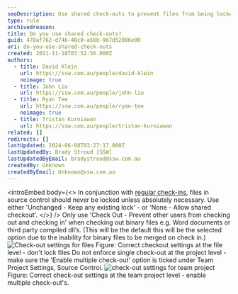 ```yaml
---
seoDescription: Use shared check-outs to prevent files from being locked and ensure multiple team members can collaborate on projects simultaneously.
type: rule
archivedreason:
title: Do you use shared check-outs?
guid: 478af762-d746-48c0-a56b-967d52086e90
uri: do-you-use-shared-check-outs
created: 2011-11-18T03:52:56.000Z
authors:
  - title: David Klein
    url: https://ssw.com.au/people/david-klein
    noimage: true
  - title: John Liu
    url: https://ssw.com.au/people/john-liu
  - title: Ryan Tee
    url: https://ssw.com.au/people/ryan-tee
    noimage: true
  - title: Tristan Kurniawan
    url: https://ssw.com.au/people/tristan-kurniawan
related: []
redirects: []
lastUpdated: 2024-06-08T03:27:17.000Z
lastUpdatedBy: Brady Stroud [SSW]
lastUpdatedByEmail: bradystroud@ssw.com.au
createdBy: Unknown
createdByEmail: Unknown@ssw.com.au
---
```


<introEmbed
  body={<>
In conjunction with [regular check-ins](/check-in-before-lunch-and-dinner-do-you-work-in-small-chunks-check-in-after-completing-each-one), files in source control should never be locked unless absolutely necessary. Use either 'Unchanged - Keep any existing lock' - or 'None - Allow shared checkout'.
  </>}
/>
Only use 'Check Out - Prevent other users from checking out and checking in' when checking out binary files e.g. Word documents or third party compiled dll’s. (This will be the default this will be the selected option due to the inability for binary files to be merged on check in.)
![Check-out settings for files](/uploads/rules/do-you-use-shared-check-outs/Check-outSettingsForFiles.jpg) Figure: Correct checkout settings at the file level - don't lock files
Do not enforce single check-out at the project level - make sure the 'Enable multiple check-out' option is ticked under Team Project Settings, Source Control.
![check-out settings for team project](/uploads/rules/do-you-use-shared-check-outs/Check-outSettingsForTeamProjects.jpg) Figure: Correct check-out settings at the team project level - enable multiple check-out's.
